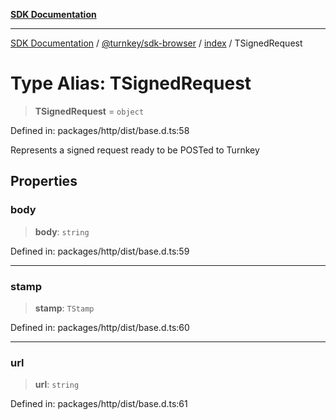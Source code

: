 [**SDK Documentation**](../../../../README.mdx)

***

[SDK Documentation](../../../../packages.mdx) / [@turnkey/sdk-browser](../../README.mdx) / [index](../README.mdx) / TSignedRequest

# Type Alias: TSignedRequest

> **TSignedRequest** = `object`

Defined in: packages/http/dist/base.d.ts:58

Represents a signed request ready to be POSTed to Turnkey

## Properties

### body

> **body**: `string`

Defined in: packages/http/dist/base.d.ts:59

***

### stamp

> **stamp**: `TStamp`

Defined in: packages/http/dist/base.d.ts:60

***

### url

> **url**: `string`

Defined in: packages/http/dist/base.d.ts:61

